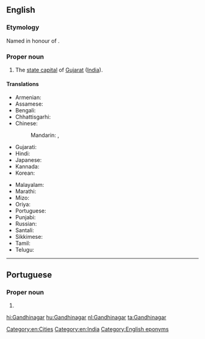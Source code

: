 ==English==
{{wikipedia}}

===Etymology===
Named in honour of {{w|Mohandas Karamchand Gandhi}}.

===Proper noun===
{{en-proper noun}}

# The [[state capital]] of [[Gujarat]] ([[India]]).

====Translations====
{{trans-top|Gandhinagar}}
* Armenian: {{t|hy|Գանդինագար}}
* Assamese: {{t-needed|as}}
* Bengali: {{t|bn|গান্ধীনগর}}
* Chhattisgarhi: {{t-needed|hne}}
* Chinese:
*: Mandarin: {{t|cmn|甘地訥格爾|sc=Hani}}, {{t|cmn|甘地讷格尔|tr=Gāndìnègé'ěr|sc=Hani}}
* Gujarati: {{t|gu|ગાંધીનગર}}
* Hindi: {{t+|hi|गाँधीनगर}}
* Japanese: {{t|ja|ガンディーナガル|tr=Gandīnagaru}}
* Kannada: {{t+|kn|ಗಾಂಧಿನಗರ}}
* Korean: {{t|ko|간디나가르}}
{{trans-mid}}
* Malayalam: {{t|ml|ഗാന്ധിനഗർ}}
* Marathi: {{t|mr|गांधीनगर}}
* Mizo: {{t-needed|lus}}
* Oriya: {{t|or|ଗାନ୍ଧୀନଗର|tr=gāndhīnagar}}
* Portuguese: {{t|pt|Gandhinagar|f}}
* Punjabi: {{t|pa|ਗਾਂਧੀਨਗਰ|m}}
* Russian: {{t|ru|Гандинага́р|m}}
* Santali: {{t-needed|sat}}
* Sikkimese: {{t-needed|sip}}
* Tamil: {{t|ta|காந்திநகர்}}
* Telugu: {{t|te|గాంధీనగరం}}
{{trans-bottom}}

[[Category:en:Cities]]
[[Category:en:India]]
[[Category:English eponyms]]

----

==Portuguese==

===Proper noun===
{{pt-proper noun|f}}

# {{place|pt|city/state capital|s/Gujarat|c/India|t1=Gandhinagar}}

[[hi:Gandhinagar]]
[[hu:Gandhinagar]]
[[nl:Gandhinagar]]
[[ta:Gandhinagar]]